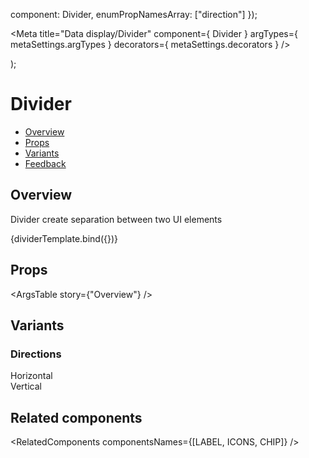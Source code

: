 
  component: Divider,
  enumPropNamesArray: ["direction"]
});

<Meta 
  title="Data display/Divider" 
  component={ Divider } 
  argTypes={ metaSettings.argTypes }
  decorators={ metaSettings.decorators } 
  />

<!--- Component template -->

  <div style={{ width: "400px", height: "40px" }}>
    <Divider {...args} />
  </div>
);

<!--- Component documentation -->

# Divider

- [Overview](#overview)
- [Props](#props)
- [Variants](#variants)
- [Feedback](#feedback)

## Overview

Divider create separation between two UI elements

<Canvas>
  <Story name="Overview">{dividerTemplate.bind({})}</Story>
</Canvas>

## Props

<ArgsTable story={"Overview"} />

## Variants

### Directions

<Canvas>
  <Story name="Directions">
    <div style={{ display: "flex", flexDirection: "column", width: "400px" }}>
      <div className={classes["divider-description-container"]} style={{ height: 40 }}>
        <span className={classes["divider-description-text"]}>Horizontal</span>
        <Divider direction={Divider.directions.HORIZONTAL} />
      </div>
      <div className={classes["divider-description-container"]}>
        <span className={classes["divider-description-text"]}>Vertical</span>
        <Divider direction={Divider.directions.VERTICAL} className={classes["divider-description-horizontal"]}/>
      </div>
    </div>
  </Story>
</Canvas>

## Related components

<RelatedComponents componentsNames={[LABEL, ICONS, CHIP]} />
